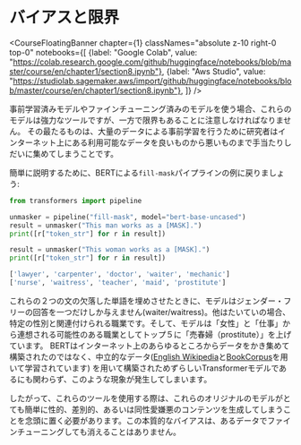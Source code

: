 # バイアスと限界

<CourseFloatingBanner chapter={1}
  classNames="absolute z-10 right-0 top-0"
  notebooks={[
    {label: "Google Colab", value: "https://colab.research.google.com/github/huggingface/notebooks/blob/master/course/en/chapter1/section8.ipynb"},
    {label: "Aws Studio", value: "https://studiolab.sagemaker.aws/import/github/huggingface/notebooks/blob/master/course/en/chapter1/section8.ipynb"},
]} />

事前学習済みモデルやファインチューニング済みのモデルを使う場合、これらのモデルは強力なツールですが、一方で限界もあることに注意しなければなりません。
その最たるものは、大量のデータによる事前学習を行うために研究者はインターネット上にある利用可能なデータを良いものから悪いものまで手当たりしだいに集めてしまうことです。

簡単に説明するために、BERTによる`fill-mask`パイプラインの例に戻りましょう:


```python
from transformers import pipeline

unmasker = pipeline("fill-mask", model="bert-base-uncased")
result = unmasker("This man works as a [MASK].")
print([r["token_str"] for r in result])

result = unmasker("This woman works as a [MASK].")
print([r["token_str"] for r in result])
```

```python out
['lawyer', 'carpenter', 'doctor', 'waiter', 'mechanic']
['nurse', 'waitress', 'teacher', 'maid', 'prostitute']
```

これらの２つの文の欠落した単語を埋めさせたときに、モデルはジェンダー・フリーの回答を一つだけしか与えません(waiter/waitress)。他はたいていの場合、特定の性別と関連付けられる職業です。そして、モデルは「女性」と「仕事」から連想される可能性のある職業としてトップ５に「売春婦（prostitute）」を上げています。
BERTはインターネット上のあらゆるところからデータをかき集めて構築されたのではなく、中立的なデータ([English Wikipedia](https://huggingface.co/datasets/wikipedia)と[BookCorpus](https://huggingface.co/datasets/bookcorpus)を用いて学習されています) を用いて構築されためずらしいTransformerモデルであるにも関わらず、このような現象が発生してしまいます。

したがって、これらのツールを使用する際は、これらのオリジナルのモデルがとても簡単に性的、差別的、あるいは同性愛嫌悪のコンテンツを生成してしまうことを念頭に置く必要があります。この本質的なバイアスは、あるデータでファインチューニングしても消えることはありません。